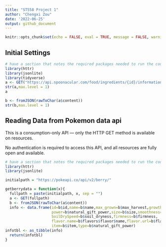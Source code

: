 ```yaml
---
title: "ST558 Project 1"
author: "Chengxi Zou"
date: '2022-06-25'
output: github_document
---
```


```r
knitr::opts_chunk$set(echo = FALSE, eval = TRUE, message = FALSE, warning = FALSE)
```

## Initial Settings

```r
# have a section that notes the required packages needed to run the code to create vignette near the top
library(httr)
library(jsonlite)
library(tidyverse)
a <- GET("https://api.spoonacular.com/food/ingredients/{id}/information")
str(a,max.level = 1)
a

b <- fromJSON(rawToChar(a$content))
str(b,max.level = 1)
```

## Reading Data from Pokemon data api

This is a consumption-only API — only the HTTP GET method is available on resources.

No authentication is required to access this API, and all resources are fully open and available.

```r
# have a section that notes the required packages needed to run the code to create vignette near the top
library(httr)
library(jsonlite)

initialpath = "https://pokeapi.co/api/v2/berry/"

getberrydata = function(x){
  fullpath = paste(initialpath, x, sep = "")
  a <- GET(fullpath)
  b <- fromJSON(rawToChar(a$content))
  info <- data.frame(id=b$id,name=b$name,max_grown=b$max_harvest,growth_time=b$growth_time,
                     power=b$natural_gift_power,size=b$size,smoothness=b$smoothness,
                     SoilDrySpeed=b$soil_dryness,firmness=b$firmness,
                     flavor.name=b$flavors$flavor$name,flavor.url=b$flavors$flavor$url,
                     item=b$item,type=b$natural_gift_power)
infotbl <- as_tibble(info)
  return(infotbl)
}
```

```r

```

